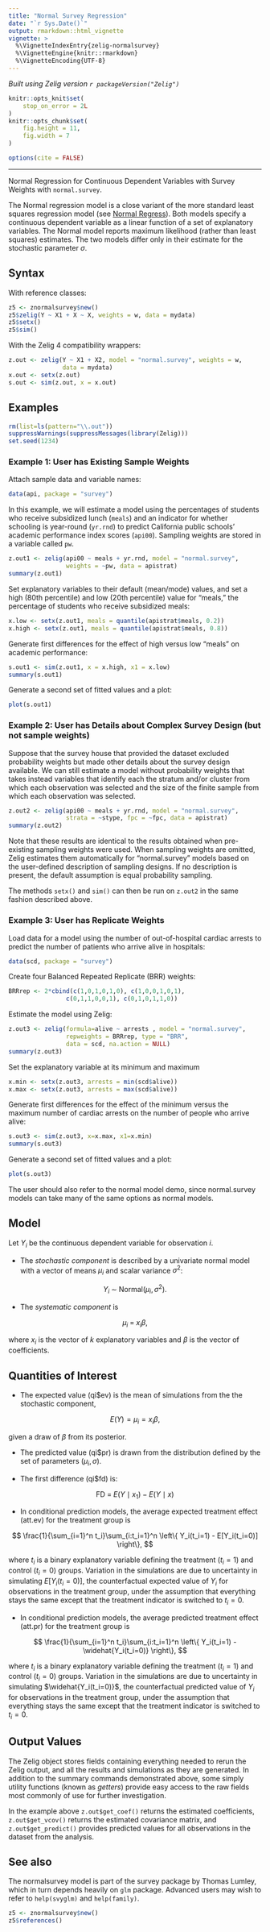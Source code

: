 ```yaml
---
title: "Normal Survey Regression"
date: "`r Sys.Date()`"
output: rmarkdown::html_vignette
vignette: >
  %\VignetteIndexEntry{zelig-normalsurvey}
  %\VignetteEngine{knitr::rmarkdown}
  %\VignetteEncoding{UTF-8}
---
```


*Built using Zelig version `r packageVersion("Zelig")`*

```r
knitr::opts_knit$set(
    stop_on_error = 2L
)
knitr::opts_chunk$set(
    fig.height = 11,
    fig.width = 7
)

options(cite = FALSE)
```
---

Normal Regression for Continuous Dependent Variables with Survey Weights with `normal.survey`.

The Normal regression model is a close variant of the more standard
least squares regression model (see [Normal Regress](zelig_normal.html)).
Both models specify a continuous
dependent variable as a linear function of a set of explanatory
variables. The Normal model reports maximum likelihood (rather than
least squares) estimates. The two models differ only in their estimate
for the stochastic parameter $\sigma$.

Syntax
------

With reference classes:

```r
z5 <- znormalsurvey$new()
z5$zelig(Y ~ X1 + X ~ X, weights = w, data = mydata)
z5$setx()
z5$sim()
```

With the Zelig 4 compatibility wrappers:

```r
z.out <- zelig(Y ~ X1 + X2, model = "normal.survey", weights = w,
               data = mydata)
x.out <- setx(z.out)
s.out <- sim(z.out, x = x.out)
```

Examples
------

```r
rm(list=ls(pattern="\\.out"))
suppressWarnings(suppressMessages(library(Zelig)))
set.seed(1234)
```

### Example 1: User has Existing Sample Weights

Attach sample data and variable names:

```r
data(api, package = "survey")
```

In this example, we will estimate a model using
the percentages of students who receive subsidized
lunch (`meals`) and an indicator for whether schooling is
year-round (`yr.rnd`) to predict California public schools'
academic performance index scores (`api00`). Sampling weights are stored in a
variable called `pw`.

```r
z.out1 <- zelig(api00 ~ meals + yr.rnd, model = "normal.survey",
                weights = ~pw, data = apistrat)
summary(z.out1)
```

Set explanatory variables to their default (mean/mode) values, and set
a high (80th percentile) and low (20th percentile) value for "meals,"
the percentage of students who receive subsidized meals:

```r
x.low <- setx(z.out1, meals = quantile(apistrat$meals, 0.2))
x.high <- setx(z.out1, meals = quantile(apistrat$meals, 0.8))
```

Generate first differences for the effect of high versus low "meals"
on academic performance:

```r
s.out1 <- sim(z.out1, x = x.high, x1 = x.low)
summary(s.out1)
```

Generate a second set of fitted values and a plot:

```r
plot(s.out1)
```

### Example 2: User has Details about Complex Survey Design (but not sample weights)

Suppose that the survey house that provided
the dataset excluded probability weights
but made other details about the survey
design available.  We can still estimate
a model without probability weights that takes
instead variables that identify each the stratum
and/or cluster from which each observation was
selected and the size of the finite sample from
which each observation was selected.

```r
z.out2 <- zelig(api00 ~ meals + yr.rnd, model = "normal.survey",
                strata = ~stype, fpc = ~fpc, data = apistrat)
summary(z.out2)
```

Note that these results are identical to the results obtained
when pre-existing sampling weights were used.  When sampling
weights are omitted, Zelig estimates them automatically for
"normal.survey" models based on the user-defined description
of sampling designs.  If no description is present, the default
assumption is equal probability sampling.

The methods `setx()` and `sim()` can then be run on `z.out2` in the same fashion
described above.

### Example 3: User has Replicate Weights #####

Load data for a model using the number of out-of-hospital
cardiac arrests to predict the number of patients who arrive
alive in hospitals:

```r
data(scd, package = "survey")
```

Create four Balanced Repeated Replicate (BRR) weights:

```r
BRRrep <- 2*cbind(c(1,0,1,0,1,0), c(1,0,0,1,0,1),
                c(0,1,1,0,0,1), c(0,1,0,1,1,0))
```

Estimate the model using Zelig:

```r
z.out3 <- zelig(formula=alive ~ arrests , model = "normal.survey",
                repweights = BRRrep, type = "BRR",
                data = scd, na.action = NULL)
summary(z.out3)
```

Set the explanatory variable at its minimum and maximum

```r
x.min <- setx(z.out3, arrests = min(scd$alive))
x.max <- setx(z.out3, arrests = max(scd$alive))
```

Generate first differences for the effect of the minimum
versus the maximum number of cardiac arrests on the number
of people who arrive alive:

```r
s.out3 <- sim(z.out3, x=x.max, x1=x.min)
summary(s.out3)
```

Generate a second set of fitted values and a plot:

```r
plot(s.out3)
```

The user should also refer to the normal model demo, since
normal.survey models can take many of the same options as
normal models.

Model
------

Let $Y_i$ be the continuous dependent variable for observation
$i$.

-  The *stochastic component* is described by a univariate normal model
   with a vector of means $\mu_i$ and scalar variance
   $\sigma^2$:


$$
    Y_i \; \sim \; \textrm{Normal}(\mu_i, \sigma^2).
$$

-  The *systematic component* is


$$
    \mu_i \;= \; x_i \beta,
$$

   where $x_i$ is the vector of $k$ explanatory variables
   and $\beta$ is the vector of coefficients.

Quantities of Interest
------

-  The expected value (qi$ev) is the mean of simulations from the the
   stochastic component,


$$
    E(Y) = \mu_i = x_i \beta,
$$

   given a draw of $\beta$ from its posterior.

-  The predicted value (qi$pr) is drawn from the distribution defined by
   the set of parameters $(\mu_i, \sigma)$.

-  The first difference (qi$fd) is:


$$
    \textrm{FD}\; = \;E(Y \mid x_1) -  E(Y \mid x)
$$

-  In conditional prediction models, the average expected treatment
   effect (att.ev) for the treatment group is


$$
    \frac{1}{\sum_{i=1}^n t_i}\sum_{i:t_i=1}^n \left\{ Y_i(t_i=1) -
        E[Y_i(t_i=0)] \right\},
$$

   where $t_i$ is a binary explanatory variable defining the
   treatment ($t_i=1$) and control ($t_i=0$) groups.
   Variation in the simulations are due to uncertainty in simulating
   $E[Y_i(t_i=0)]$, the counterfactual expected value of
   $Y_i$ for observations in the treatment group, under the
   assumption that everything stays the same except that the treatment
   indicator is switched to $t_i=0$.

-  In conditional prediction models, the average predicted treatment
   effect (att.pr) for the treatment group is


$$
    \frac{1}{\sum_{i=1}^n t_i}\sum_{i:t_i=1}^n \left\{ Y_i(t_i=1) -
        \widehat{Y_i(t_i=0)} \right\},
$$

   where $t_i$ is a binary explanatory variable defining the
   treatment ($t_i=1$) and control ($t_i=0$) groups.
   Variation in the simulations are due to uncertainty in simulating
   $\widehat{Y_i(t_i=0)}$, the counterfactual predicted value of
   $Y_i$ for observations in the treatment group, under the
   assumption that everything stays the same except that the treatment
   indicator is switched to $t_i=0$.

Output Values
------

The Zelig object stores fields containing everything needed to
rerun the Zelig output, and all the results and simulations as they are generated.
In addition to the summary commands demonstrated above, some simply utility
functions (known as *getters*) provide easy access to the raw fields most
commonly of use for further investigation.

In the example above `z.out$get_coef()` returns the estimated coefficients, `z.out$get_vcov()` returns the estimated covariance matrix, and `z.out$get_predict()` provides predicted values for all observations in the dataset from the analysis.

See also
------

The normalsurvey model is part of the survey package by Thomas Lumley, which in turn depends heavily on `glm` package. Advanced users may
wish to refer to `help(svyglm)` and `help(family)`.

```r
z5 <- znormalsurvey$new()
z5$references()
```
